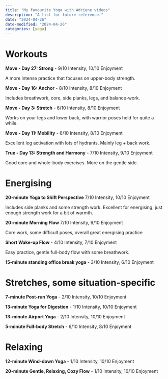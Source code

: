```yaml
---
title: "My favourite Yoga with Adriene videos"
description: "A list for future reference."
date: "2024-04-26"
date-modified: "2024-04-26"
categories: [yoga]
---
```


# Workouts

**Move - Day 27: Strong** - 9/10 Intensity, 10/10 Enjoyment

A more intense practice that focuses on upper-body strength.

**Move - Day 16: Anchor** - 8/10 Intensity, 8/10 Enjoyment

Includes breathwork, core, side planks, legs, and balance-work.

**Move - Day 3: Stretch** - 6/10 Intensity, 8/10 Enjoyment

Works on your legs and lower back, with warrior poses held for quite a while.

**Move - Day 11: Mobility** - 6/10 Intensity, 8/10 Enjoyment

Excellent leg activation with lots of hydrants. Mainly leg + back work.

**True - Day 13: Strength and Harmony** - 7/10 Intensity, 9/10 Enjoyment

Good core and whole-body exercises. More on the gentle side.

# Energising

**20-minute Yoga to Shift Perspective** 7/10 Intensity, 10/10 Enjoyment

Includes side planks and some strength work. Excellent for energising, just enough strength work for a bit of warmth.

**20-minute Morning Flow** 7/10 Intensity, 9/10 Enjoyment

Core work, some difficult poses, overall great energising practice

**Short Wake-up Flow** - 4/10 Intensity, 7/10 Enjoyment

Easy practice, gentle full-body flow with some breathwork.

**15-minute standing office break yoga** - 3/10 Intensity, 6/10 Enjoyment

# Stretches, some situation-specific

**7-minute Post-run Yoga** - 2/10 Intensity, 10/10 Enjoyment

**13-minute Yoga for Digestion** - 1/10 Intensity, 10/10 Enjoyment

**13-minute Airport Yoga** - 2/10 Intensity, 10/10 Enjoyment

**5-minute Full-body Stretch** - 6/10 Intensity, 8/10 Enjoyment

# Relaxing

**12-minute Wind-down Yoga** - 1/10 Intensity, 10/10 Enjoyment

**20-minute Gentle, Relaxing, Cozy Flow** - 1/10 Intensity, 10/10 Enjoyment